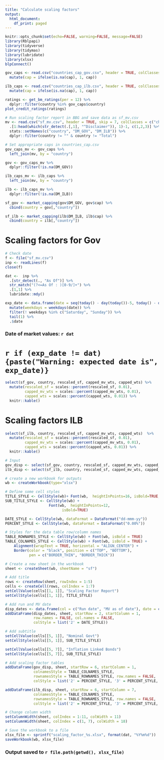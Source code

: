 ```yaml
---
title: "Calculate scaling factors"
output:
  html_document:
    df_print: paged
---
```


```r
knitr::opts_chunk$set(echo=FALSE, warning=FALSE, message=FALSE)
library(Rblpapi)
library(tidyverse)
library(tidymas)
library(lubridate)
library(xlsx)
blpConnect()
```

```r
gov_caps <- read.csv("countries_cap_gov.csv", header = TRUE, colClasses = c("character", "numeric")) %>%
  mutate(cap = ifelse(is.na(cap), 1, cap))

ilb_caps <- read.csv("countries_cap_ilb.csv", header = TRUE, colClasses = c("character", "numeric")) %>%
  mutate(cap = ifelse(is.na(cap), 1, cap))

ratings <- get_bm_ratings(per = 12) %>%
  dplyr::filter(country %in% gov_caps$country)
plot_credit_ratings(ratings)
```


```r
# Run scaling factor report in BBG and save data as sf_mv.csv
mv <- read.csv("sf_mv.csv", header = TRUE, skip = 7, colClasses = c("character", "numeric", "numeric")) %>%
  .[1:head(which(str_detect(.[,1], "^Disclaimer")), 1)-1, c(1,2,3)] %>%
  stats::setNames(c("country", "DM_GOV", "DM_ILB")) %>%
  dplyr::filter(country != "" & country != "Total")

# Set appropriate caps in countries_cap.csv
gov_caps_mv <- gov_caps %>%
  left_join(mv, by = "country") 

gov <- gov_caps_mv %>% 
  dplyr::filter(!is.na(DM_GOV)) 

ilb_caps_mv <- ilb_caps %>%
  left_join(mv, by = "country") 

ilb <- ilb_caps_mv %>% 
  dplyr::filter(!is.na(DM_ILB)) 

sf_gov <- market_capping(gov$DM_GOV, gov$cap) %>%
  cbind(country = gov[,"country"])

sf_ilb <- market_capping(ilb$DM_ILB, ilb$cap) %>%
  cbind(country = ilb[,"country"])
```


# Scaling factors for Gov

```r
# Check date
f <- file("sf_mv.csv")
inp <- readLines(f)
close(f)

dat <-  inp %>%
  .[str_detect(., "As Of")] %>%
  str_match("(?<=As Of : )[0-9/]+") %>%
  .[1,1] %>%
  lubridate::mdy()

exp_date <- data.frame(date = seq(today() - day(today())-5, today() - day(today()), by = 1)) %>% 
  mutate(weekdays = weekdays(date)) %>% 
  filter(! weekdays %in% c("Saturday", "Sunday")) %>% 
  tail(1) %>% 
  .$date

```

### Date of market values: **`r dat`**

# `r if (exp_date != dat) {paste("Warning: expected date is", exp_date)}`

```r
select(sf_gov, country, rescaled_sf, capped_mv_wts, capped_wts) %>%
  mutate(rescaled_sf = scales::percent(rescaled_sf, 0.01), 
         capped_mv_wts = scales::percent(capped_mv_wts, 0.01),
         capped_wts = scales::percent(capped_wts, 0.01)) %>%
  knitr::kable()
```

# Scaling factors ILB

```r
select(sf_ilb, country, rescaled_sf, capped_mv_wts, capped_wts)  %>%
  mutate(rescaled_sf = scales::percent(rescaled_sf, 0.01), 
         capped_mv_wts = scales::percent(capped_mv_wts, 0.01),
         capped_wts = scales::percent(capped_wts, 0.01)) %>%
  knitr::kable()
```
```r
# Input
gov_disp <- select(sf_gov, country, rescaled_sf, capped_mv_wts, capped_wts) 
ilb_disp <- select(sf_ilb, country, rescaled_sf, capped_mv_wts, capped_wts)

# create a new workbook for outputs
wb <- createWorkbook(type="xlsx")

# Define some cell styles
TITLE_STYLE <- CellStyle(wb)+ Font(wb,  heightInPoints=16, isBold=TRUE, underline = 1)
SUB_TITLE_STYLE <- CellStyle(wb) + 
                    Font(wb,  heightInPoints=12, 
                          isBold=TRUE)

DATE_STYLE <- CellStyle(wb, dataFormat = DataFormat("dd-mmm-yy"))
PERCENT_STYLE <- CellStyle(wb, dataFormat = DataFormat("0.00%"))

# Styles for the data table row/column names
TABLE_ROWNAMES_STYLE <- CellStyle(wb) + Font(wb, isBold = TRUE)
TABLE_COLNAMES_STYLE <- CellStyle(wb) + Font(wb, isBold = TRUE) +
    Alignment(wrapText = TRUE, horizontal = "ALIGN_CENTER") +
    Border(color = "black", position = c("TOP", "BOTTOM"), 
           pen = c("BORDER_THIN", "BORDER_THICK")) 

# Create a new sheet in the workbook
sheet <- createSheet(wb, sheetName = "sf")

# Add title
rows <- createRow(sheet, rowIndex = 1:5)
cells <- createCell(rows, colIndex = 1:7)
setCellValue(cells[[1, 1]], "Scaling Factor Report")
setCellStyle(cells[[1, 1]], TITLE_STYLE)

# Add run and MV date
disp_dates <- data.frame(col = c("Run date", "MV as of date"), date = c(today(), dat))
addDataFrame(disp_dates, sheet, startRow = 2, startColumn = 1,
             row.names = FALSE, col.names = FALSE, 
             colStyle = list('2' = DATE_STYLE))

# Add subtitle
setCellValue(cells[[5, 1]], "Nominal Govt")
setCellStyle(cells[[5, 1]], SUB_TITLE_STYLE)

setCellValue(cells[[5, 7]], "Inflation Linked Bonds")
setCellStyle(cells[[5, 7]], SUB_TITLE_STYLE)

# Add scaling factor tables
addDataFrame(gov_disp, sheet, startRow = 6, startColumn = 1, 
             colnamesStyle = TABLE_COLNAMES_STYLE,
             rownamesStyle = TABLE_ROWNAMES_STYLE, row.names = FALSE,
             colStyle = list('2' = PERCENT_STYLE, '3' = PERCENT_STYLE, '4' = PERCENT_STYLE))

addDataFrame(ilb_disp, sheet, startRow = 6, startColumn = 7, 
             colnamesStyle = TABLE_COLNAMES_STYLE,
             rownamesStyle = TABLE_ROWNAMES_STYLE, row.names = FALSE,
             colStyle = list('2' = PERCENT_STYLE, '3' = PERCENT_STYLE, '4' = PERCENT_STYLE))

# Change column width
setColumnWidth(sheet, colIndex = 1:11, colWidth = 11)
setColumnWidth(sheet, colIndex = c(1, 7), colWidth = 18)

# Save the workbook to a file
xlsx_file <- sprintf("scaling_factor_%s.xlsx", format(dat, "%Y%m%d"))
saveWorkbook(wb, xlsx_file)
```

### Output saved to **`r file.path(getwd(), xlsx_file)`**
